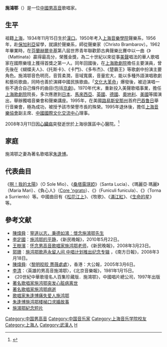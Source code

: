 {{Link style|time=2015-12-12T02:12:40+00:00}}
{{Infobox_Person
| name           = 施鴻鄂
|image= 
|box_width= 
| caption        = 
|occupation= 男高音
| period         = 
|birth_name= 
| other_names    = 
| foreign_names  = 
| english_names  = 
| sex            = 
|birth_date= {{Birth date|1934|11|15}}
|birth_place= {{flag|ROC}}[[湖北省_(中华民国)|湖北省]][[漢口|漢口]]
|death_date= {{Death date and age|2008|3|11|1934|11|15}}
|death_place= {{flag|中國}}[[上海|上海]][[徐汇区|徐汇区]]
| nationality    = {{flag|中國}}
| residence      = 
|language= 
| height         = 
| weight         = 
| party          = 
| religion       = 
| spouse         = [[朱逢博|朱逢博]]
| parents        = 
| relatives      = 
|education= 
| past           =  
| work           = 
*《[[啊！我的太陽|啊！我的太陽]]》
*《[[桑塔露琪婭|桑塔露琪婭]]》
*《瑪麗亞·瑪麗》
*《負心人》
*《{{link-en|登山缆车 (歌曲)|Funiculì, Funiculà|富尼古利．富尼古拉}}》
*《重歸蘇連托》
*《[[松花江上|松花江上]]》
*《牧歌》
*《[[滿江紅|滿江紅]]》
*《[[生命的星|生命的星]]》
|awards= 
}}
'''施鴻鄂'''（{{bd|1934年|11月15日|2008年|3月11日|catIdx=S施}}）是一位[[中國|中國]][[男高音|男高音]]歌唱家。

== 生平 ==
祖籍[[上海|上海]]，1934年11月15日生於[[漢口|漢口]]。1950年考入[[上海音樂學院|上海音樂學院]]聲樂系，1956年，赴[[保加利亞|保加利亞]]留學，就讀於{{link-bg|保加利亚国立音乐学院|Национална музикална академия|索非亞國立音樂學院}}聲樂系，師從聲樂家{{link-bg|赫里斯托·勃伦巴洛夫|Христо Бръмбаров|勃倫巴洛夫}}（Christo Brambarov）。1962年畢業時，在[[芬蘭|芬蘭]][[赫爾辛基|赫爾辛基]]第八屆世界青年聯歡節古典聲樂比賽中以一曲《{{link-en|黎明 (莱翁卡瓦洛)|Mattinata (Leoncavallo)|黎明}}》（Mattinata）贏得最高分，榮獲金獎，為二十世紀以來從事[[美聲|美聲]]唱法的華人歌唱家在國際樂壇上獲得首獎之第一人。同年回國後，在[[上海歌劇院|上海歌劇院]]擔任主要演員，曾先後在《蝴蝶夫人》、《托斯卡》、《卡門》、《多布杰》、《楚霸王》等歌劇中扮演主要角色。施鴻鄂音色明亮，音質柔潤，音域寬廣，音量宏大，能以多種外語演唱歌劇和藝術歌曲，同時也善於演繹中國民族歌曲。「[[文化大革命|文化大革命]]」爆發後，被迫演唱一些不適合自己條件的曲目(包括[[京劇|京劇]])。1970年代末，重新投入美聲歌唱事業，擔任[[上海歌劇院|上海歌劇院]]院長，多次應邀到[[日本|日本]]、[[馬來西亞|馬來西亞]]、[[英國|英國]]、[[德國|德國]]、[[奧地利|奧地利]]、[[美國|美國]]等國演出，舉辦獨唱音樂會和聲樂講座。1995年，在美國[[路易斯安那州|路易斯安那州]]首府[[巴吞鲁日_(路易斯安那州)|巴吞鲁日]]舉行音樂會，極為成功，被授予該市榮譽市長的殊榮。1995年退休後，擔任[[上海音樂協會|上海音樂協會]]副主席、[[中國國際文化交流中心|中國國際文化交流中心]]理事。

2008年3月11日因[[心臟病|心臟病]]突發逝世於上海徐匯區中心醫院。<ref>{{cite news|url=http://cul.sohu.com/20080313/n255681837.shtml|title=他告别朱逢博“踏着夕阳归去”|publisher=[[东方早报|东方早报]]|date=2008-03-13|accessdate=2015-10-24|archive-date=2016-03-04|archive-url=https://web.archive.org/web/20160304204804/http://cul.sohu.com/20080313/n255681837.shtml|dead-url=no}}</ref>

==家庭==
施鴻鄂之妻為著名歌唱家[[朱逢博|朱逢博]]。

== 代表曲目 ==
《[[啊！我的太陽|啊！我的太陽]]》（O Sole Mio）、《[[桑塔露琪婭|桑塔露琪婭]]》（Santa Lucia）、《瑪麗亞·瑪麗》（Maria Mari）、《負心人》（[[:en:Core_'ngrato|Core 'ngrato]]）、《{{link-en|登山缆车 (歌曲)|Funiculì, Funiculà|富尼古利．富尼古拉}}》（Funiculi funicula）、《{{link-en|重歸蘇連托|Torna a Surriento}}》（Torna a Surriento）等。中國曲目有《[[松花江上|松花江上]]》、《牧歌》、《[[滿江紅|滿江紅]]》、《[[生命的星|生命的星]]》等。

==參考文献==
{{reflist}}
*[[陳煒舜|陳煒舜]]︰[http://news.takungpao.com/paper/q/2014/0330/2388645_2.html 寧道以志，秉德如鴻︰懷念施鴻鄂先生] {{Wayback|url=http://news.takungpao.com/paper/q/2014/0330/2388645_2.html |date=20160304090840 }}
*[[李定國|李定國]]︰[http://xmwb.news365.com.cn/ygb/201005/t20100522_2713573.htm 施鸿鄂的平静]{{dead link|date=2018年3月 |bot=InternetArchiveBot |fix-attempted=yes }}，《新民晚報》，2010年5月22日。
*[[王樹濱|王樹濱]]︰[http://xmwb.news365.com.cn/xqtygb/200803/t20080323_1804217.htm 怀念男高音歌唱家施鸿鄂老师]{{dead link|date=2018年3月 |bot=InternetArchiveBot |fix-attempted=yes }}，《新民晚報》，2008年3月23日。
*[[郭珊|郭珊]]︰[http://ent.cctv.com/20080318/100005.shtml 施鸿鄂歌声永留人间 中唱计划推出纪念专辑] {{Wayback|url=http://ent.cctv.com/20080318/100005.shtml |date=20160305025336 }}，《南方日報》，2008年3月18日。
*[[陳煒舜|陳煒舜]]:〈[http://cache.tianya.cn/publicforum/content/books/1/54044.shtml 黎明皎皎 薔薇處處]{{dead link|date=2018年3月 |bot=InternetArchiveBot |fix-attempted=yes }}〉，香港：大公報，2005年3月6日。
*[[李清|李清]]：〈英雄的男高音施鴻鄂〉，《北京音樂報》，1981年1月15日。
*《20世紀中華歌壇名人百集珍藏版．施鴻鄂》，中國唱片總公司，1997年出版
*[http://www.heart51.com/article/2008-03-11/1812054619201999.html 著名歌唱家施鸿鄂突发心脏病离世]{{dead link|date=2018年3月 |bot=InternetArchiveBot |fix-attempted=yes }}
*[https://archive.is/20130426141026/http://hsb.huash.com/2008-03/15/content_6862918.htm 著名歌唱家施鸿鄂病逝]
*[https://web.archive.org/web/20081208103014/http://www.jfdaily.com/gb/jfxww/jiankang/node1530/userobject1ai1972128.html 歌唱家朱逢博痛失爱人施鸿鄂]
*[http://www.jfdaily.com/gb/jfxww/jiankang/node1472/userobject1ai1974963.html?index=2 朱逢博施鸿鄂楼梯口求婚故事]{{dead link|date=2018年3月 |bot=InternetArchiveBot |fix-attempted=yes }}
*[http://www.youtube.com/watch?v=NZskhJFNRhE 施鴻鄂紀念短片] {{Wayback|url=http://www.youtube.com/watch?v=NZskhJFNRhE |date=20150709063633 }}

{{Authority control}}
{{DEFAULTSORT:S}}
[[Category:中国男高音|Category:中国男高音]]
[[Category:中国音乐家|Category:中国音乐家]]
[[Category:上海音乐学院校友|Category:上海音乐学院校友]]
[[Category:上海人|Category:上海人]]
[[Category:武漢人|Category:武漢人]]
[[Category:施姓|H]]